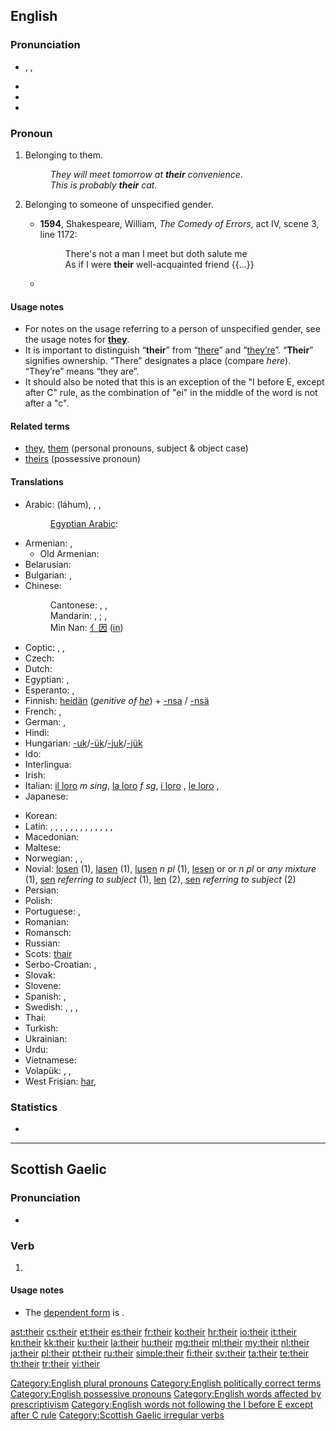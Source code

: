 ==English==

===Pronunciation===
* {{enPR|''th''âr}}, {{IPA|/ðeɚ/}}, {{SAMPA|/De@(r)/}}
* {{audio|en-us-their.ogg|Audio (US)}}
* {{rhymes|ɛə(r)}}
* {{homophones|there|they're}}

===Pronoun===
{{wikipedia}}
{{en-pron}}

# {{possessive}} Belonging to them.
#: ''They will meet tomorrow at '''their''' convenience''.
#: ''This is probably '''their''' cat.''
# {{possessive}} Belonging to someone of unspecified gender.
#* '''1594''', Shakespeare, William, ''The Comedy of Errors'', act IV, scene 3, line 1172:
#*: There's not a man I meet but doth salute me<br />As if I were '''their''' well-acquainted friend {{...}}
#* {{quote-book|year=2006|title=First on the Scene: Student Reference Guide|author=St. John Ambulance|isbn=1-894070-56-9|section=Lesson 2, page 3|passage=Place the casualty on '''their''' back with feet and legs raised—this is called the ''shock position''. [emphasis in original] Once the casualty is positioned, cover them to preserve body heat, but do not overheat.}}

====Usage notes====
* For notes on the usage referring to a person of unspecified gender, see the usage notes for '''[[they]]'''.
* It is important to distinguish “'''their'''” from “[[there]]” and “[[they're|they’re]]”. “'''Their'''” signifies ownership. “There” designates a place (compare ''here''). “They’re” means “they are”.
* It should also be noted that this is an exception of the "I before E, except after C" rule, as the combination of "ei" in the middle of the word is not after a "c".

====Related terms====
* [[they]], [[them]] (personal pronouns, subject & object case)
* [[theirs]] (possessive pronoun)

====Translations====
{{trans-top|Belonging to them}}
* Arabic: {{Arab|[[لهم]]}} (láhum), {{t+|ar|هم|alt='''ـهُمْ'''|tr=-hum}} {{m}}, {{t-|ar|هن|alt='''ـهُنَّ'''|tr=-hunna}} {{f}}, {{t-|ar|هما|alt='''ـهُما'''|tr=-humaa}} {{dual}}
*: [[Egyptian Arabic]]: {{tø|arz|هم|alt='''ـهم'''|tr=-hum|sc=Arab|xs=Egyptian Arabic}}
* Armenian: {{t-|hy|նրանց|tr=nranc’}}, {{l|hy|իրենց|tr=irenc’}}
** Old Armenian: {{tø|xcl|նոցա|tr=nocʿa|xs=Old Armenian}}
* Belarusian: {{t|be|іх|tr=ix|xs=Belarusian}}
* Bulgarian: {{t|bg|техен|tr=téhen}}, {{t|bg|им|tr=im|sc=Cyrl}}
* Chinese:
*: Cantonese: {{qualifier|formal, written}} {{tø|yue|他們|alt=他們的|sc=Hant}}, {{tø|yue|他们|tr=ta1 mun4 dik1|alt=他们的|sc=Hant}}, {{qualifier|vernacular}} {{tø|yue|佢哋|tr=keoi5 dei6 dik1|alt=佢哋嘅|sc=Hant}}
*: Mandarin: {{t-|cmn|他們|alt=他們的|sc=Hani}}, {{t-|cmn|他们|alt=他们的|tr=tāmen-de|sc=Hani}}; {{t-|cmn|她們|alt=她們的|sc=Hani}}, {{t-|cmn|她们|alt=她们的|tr=tāmen-de|sc=Hani}} {{qualifier|of females}}
*: Min Nan: [[亻因]] ([[in]])
* Coptic: {{tø|cop|ⲡⲟⲩ|m|tr=pw}}, {{tø|cop|ⲧⲟⲩ|f|tr=tw}}, {{tø|cop|ⲛⲟⲩ|m|f|p|tr=nw}}
* Czech: {{t+|cs|jejich}}
* Dutch: {{t+|nl|hun}}
* Egyptian: {{qualifier|archaic}} {{tø|egy|𓋴𓈖𓏥 |tr=sn}}, {{qualifier|late egyptian}} {{tø|egy|𓏲𓏥|tr=w}}
* Esperanto: {{t-|eo|ilia|xs=Esperanto}}, {{t-|eo|iliaj|xs=Esperanto}}
* Finnish: {{qualifier|if owners are people}} [[heidän]] (''genitive of [[he]]'') + [[-nsa#Finnish|-nsa]] {{qualifier|with back vowel harmony}} / [[-nsä#Finnish|-nsä]] {{qualifier|with front vowel harmony}} {{qualifier|possessive suffix}}
* French: {{t+|fr|leur|s}}, {{t+|fr|leurs|p}}
* German: {{t+|de|ihr}}, {{t+|de|ihre}}
* Hindi: {{t-|hi|उनका|tr=unkā|xs=Hindi}}
* Hungarian: [[-uk]]/[[-ük]]/[[-juk]]/[[-jük]]
* Ido: {{t+|io|lia|xs=Ido}}
* Interlingua: {{t|ia|lor}}
* Irish: {{t|ga|a}}
* Italian: [[il loro]] ''m sing'', [[la loro]] ''f sg'', [[i loro]] {{m|p}}, [[le loro]] {{f|p}}, {{t+|it|loro}}
* Japanese: {{t-|ja|彼ら|alt=彼らの|tr=かれらの, karera-no}}
{{trans-mid}}
* Korean: {{t|ko|그들의|tr=geudeul-ui|sc=Hang}}
* Latin: {{t|la|suus|m}}, {{t|la|sua|f}}, {{t|la|suum|n}}, {{t|la|sui|m|p}}, {{t|la|suae|f|p}}, {{t|la|sua|n|p}}, {{t|la|illorum|m|f|n}}, {{t|la|illorum|m|f|n|p}}, {{t|la|illarum|m|f|n|p}}, {{t|la|eorum|m|f|n}}, {{t|la|earum|m|f|n}}, {{t|la|horum|m|f|n}}, {{t|la|harum|m|f|n}}, {{t|la|illarum|m|f|n}}
* Macedonian: {{t|mk|нивен|tr=níven}}
* Maltese: {{t-|mt|tagħhom|xs=Maltese}}
* Norwegian: {{t+|no|deres}}, {{t+|no|sin}}, {{t-|no|sine}} {{qualifier|own, generic}}
* Novial: [[losen]] {{m|p}} (1), [[lasen]] {{f|p}} (1), [[lusen]] ''n pl '' (1), [[lesen]] {{m|p}} or {{f|p}} or ''n pl'' or ''any mixture'' (1), [[sen]] ''referring to subject'' (1), [[len]] (2), [[sen]] ''referring to subject'' (2)
* Persian: {{t|fa|شان|alt=ـشان|tr=-e-shān|xs=Persian}}
* Polish: {{t+|pl|ich}}
* Portuguese: {{t+|pt|seu}}, {{t+|pt|seus}}
* Romanian: {{t+|ro|lor}}
* Romansch: {{t-|rm|lur|xs=Romansch}}
* Russian: {{t+|ru|их|tr=ix}}
* Scots: [[thair]]
* Serbo-Croatian: {{t|sh|њихов|sc=Cyrl|xs=Serbo-Croatian}}, {{t|sh|njihov|xs=Serbo-Croatian}}
* Slovak: {{t-|sk|ich}}
* Slovene: {{t+|sl|njihov}}
* Spanish: {{t+|es|su|s}}, {{t+|es|sus|p}}
* Swedish: {{t+|sv|deras}}, {{t+|sv|sin}} {{qualifier|c, singular}}, {{t+|sv|sitt}} {{qualifier|n, singular}}, {{t+|sv|sina}} {{p}}
* Thai: {{t|th|ของเขา|tr=kŏng kăo}}
* Turkish: {{t|tr|onların}}
* Ukrainian: {{t|uk|їх|tr=jix|xs=Ukrainian}}
* Urdu: {{t|ur|ان کا|tr=un kā|xs=Urdu}}
* Vietnamese: {{t|vi|của họ|xs=Vietnamese}}
* Volapük: {{qualifier|masculine}} {{t|vo|omsik}}, {{qualifier|feminine}} {{t|vo|ofsik}}, {{qualifier|neuter or of mixed or unspecified gender}} {{t|vo|onsik}}
* West Frisian: [[har]], {{t-|fy|harren|xs=West Frisian}}
{{trans-bottom}}

===Statistics===
* {{rank|my|were|are|37|their|one|so|me}}

[[Category:English plural pronouns]]
[[Category:English politically correct terms]]
[[Category:English possessive pronouns]]
[[Category:English words affected by prescriptivism]]
[[Category:English words not following the I before E except after C rule]]

----

==Scottish Gaelic==

===Pronunciation===
* {{IPA|/heːr/|lang=gd}}

===Verb===
{{head|gd|verb form}}

# {{form of|Future tense|{{l|gd|abair}}|lang=gd}}

====Usage notes====
* The [[dependent|dependent form]] is {{l|gd|abair}}.

[[Category:Scottish Gaelic irregular verbs]]

[[ast:their]]
[[cs:their]]
[[et:their]]
[[es:their]]
[[fr:their]]
[[ko:their]]
[[hr:their]]
[[io:their]]
[[it:their]]
[[kn:their]]
[[kk:their]]
[[ku:their]]
[[la:their]]
[[hu:their]]
[[mg:their]]
[[ml:their]]
[[my:their]]
[[nl:their]]
[[ja:their]]
[[pl:their]]
[[pt:their]]
[[ru:their]]
[[simple:their]]
[[fi:their]]
[[sv:their]]
[[ta:their]]
[[te:their]]
[[th:their]]
[[tr:their]]
[[vi:their]]